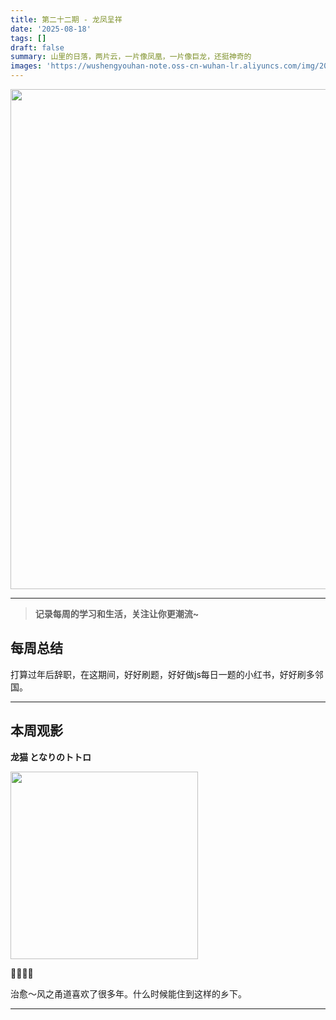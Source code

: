 ```yaml
---
title: 第二十二期 - 龙凤呈祥
date: '2025-08-18'
tags: []
draft: false
summary: 山里的日落，两片云，一片像凤凰，一片像巨龙，还挺神奇的
images: 'https://wushengyouhan-note.oss-cn-wuhan-lr.aliyuncs.com/img/20250822163412827.jpg'
---
```


<img src={frontmatter.images} width="800" />

---

> **记录每周的学习和生活，关注让你更潮流~**

## 每周总结

打算过年后辞职，在这期间，好好刷题，好好做js每日一题的小红书，好好刷多邻国。

---

## 本周观影

**龙猫 となりのトトロ**

<img
  src="https://img3.doubanio.com/view/photo/m/public/p2539252713.webp"
  referrerPolicy="no-referrer"
  width="300"
/>

🌟🌟🌟🌟

治愈～风之甬道喜欢了很多年。什么时候能住到这样的乡下。

---
